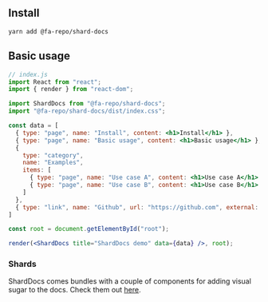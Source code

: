 ## Install

```
yarn add @fa-repo/shard-docs
```

## Basic usage

```jsx
// index.js
import React from "react";
import { render } from "react-dom";

import ShardDocs from "@fa-repo/shard-docs";
import "@fa-repo/shard-docs/dist/index.css";

const data = [
  { type: "page", name: "Install", content: <h1>Install</h1> },
  { type: "page", name: "Basic usage", content: <h1>Basic usage</h1> },
  {
    type: "category",
    name: "Examples",
    items: [
      { type: "page", name: "Use case A", content: <h1>Use case A</h1> },
      { type: "page", name: "Use case B", content: <h1>Use case B</h1> }
    ]
  },
  { type: "link", name: "Github", url: "https://github.com", external: true },
]

const root = document.getElementById("root");

render(<ShardDocs title="ShardDocs demo" data={data} />, root);
```

### Shards

ShardDocs comes bundles with a couple of components for adding visual sugar to the docs. Check them out [here](#/shards).